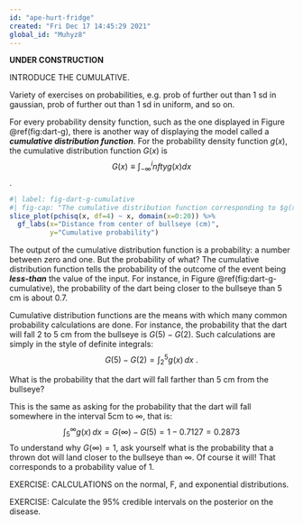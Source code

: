 ```yaml
---
id: "ape-hurt-fridge"
created: "Fri Dec 17 14:45:29 2021"
global_id: "Muhyz8"
---
```


**UNDER CONSTRUCTION**

INTRODUCE THE CUMULATIVE.

Variety of exercises on probabilities, e.g. prob of further out than 1 sd in gaussian, prob of further out than 1 sd in uniform, and so on.

For every probability density function, such as the one displayed in Figure \@ref(fig:dart-g), there is another way of displaying the model called a ***cumulative distribution function***. For the probability density function $g(x)$, the cumulative distribution function $G(x)$ is $$G(x) \equiv \int_{-\infty}^infty g(x) dx$$. 

```r
#| label: fig-dart-g-cumulative
#| fig-cap: "The cumulative distribution function corresponding to $g(x)$ in @fig-dart-g."
slice_plot(pchisq(x, df=4) ~ x, domain(x=0:20)) %>%
  gf_labs(x="Distance from center of bullseye (cm)", 
          y="Cumulative probability")
```




The output of the cumulative distribution function is a probability: a number between zero and one. But the probability of what? The cumulative distribution function tells the probability of the outcome of the event being ***less-than*** the value of the input. For instance, in Figure \@ref(fig:dart-g-cumulative), the probability of the dart being closer to the bullseye than 5 cm is about 0.7.

Cumulative distribution functions are the means with which many common probability calculations are done. For instance, the probability that the dart will fall 2 to 5 cm from the bullseye is $G(5) - G(2)$. Such calculations are simply in the style of definite integrals: $$G(5) - G(2) = \int_2^5 g(x)\,dx\ .$$

::: {.example data-latex=""}
What is the probability that the dart will fall farther than 5 cm from the bullseye?

This is the same as asking for the probability that the dart will fall somewhere in the interval 5cm to $\infty$, that is:
$$\int_5^\infty g(x)\, dx = G(\infty) - G(5) = 1 - 0.7127 = 0.2873$$
To understand why $G(\infty) = 1$, ask yourself what is the probability that a thrown dot will land closer to the bullseye than $\infty$. Of course it will! That corresponds to a probability value of 1.
:::

EXERCISE: CALCULATIONS on the normal, F, and exponential distributions.

EXERCISE: Calculate the 95% credible intervals on the posterior on the disease.
